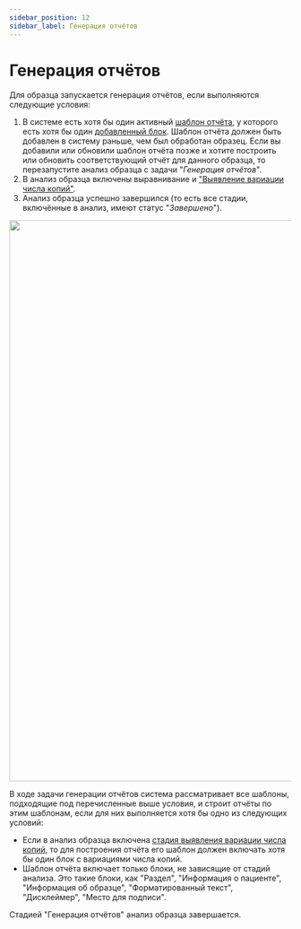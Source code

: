 ```yaml
---
sidebar_position: 12
sidebar_label: Генерация отчётов
---
```


# Генерация отчётов

Для образца запускается генерация отчётов, если выполняются следующие условия:
1. В системе есть хотя бы один активный [шаблон отчёта](/settings/report-templates/report-templates), у
которого есть хотя бы один [добавленный блок](/settings/report-templates/report-templates#add-block).
Шаблон отчёта должен быть добавлен в систему раньше, чем был обработан образец. Если вы добавили или обновили шаблон
отчёта позже и хотите построить или обновить соответствующий отчёт для данного образца, то перезапустите
анализ образца с задачи "*Генерация отчётов*".
2. В анализ образца включены выравнивание
и ["Выявление вариации числа копий"](/results/workflow-details/fastq-analysis/cnv-discovery).
3. Анализ образца успешно завершился (то есть все стадии, включённые в анализ, имеют статус "*Завершено*").

<p align="center">
<img src={require('/img/rus/report_generation_fq.png').default} width="1000"/>
</p>

В ходе задачи генерации отчётов система рассматривает все шаблоны, подходящие под перечисленные
выше условия, и строит отчёты по этим шаблонам, если для них выполняется хотя бы одно из следующих условий:
- Если в анализ образца
включена [стадия выявления вариации числа копий](/results/workflow-details/fastq-analysis/cnv-discovery),
то для построения отчёта его шаблон должен включать хотя бы один блок с вариациями числа копий.
- Шаблон отчёта включает только блоки, не зависящие от стадий анализа. Это такие блоки, как "Раздел", "Информация
о пациенте", "Информация об образце", "Форматированный текст", "Дисклеймер", "Место для подписи".

Стадией "Генерация отчётов" анализ образца завершается.
